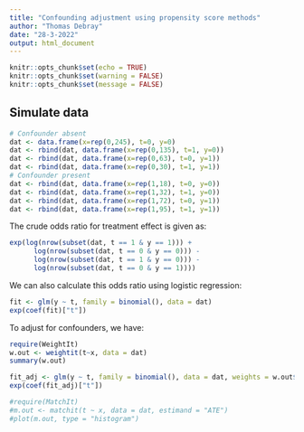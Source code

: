 ```yaml
---
title: "Confounding adjustment using propensity score methods"
author: "Thomas Debray"
date: "28-3-2022"
output: html_document
---
```


```r
knitr::opts_chunk$set(echo = TRUE)
knitr::opts_chunk$set(warning = FALSE)
knitr::opts_chunk$set(message = FALSE)
```

## Simulate data

```r
# Confounder absent
dat <- data.frame(x=rep(0,245), t=0, y=0)
dat <- rbind(dat, data.frame(x=rep(0,135), t=1, y=0))
dat <- rbind(dat, data.frame(x=rep(0,63), t=0, y=1))
dat <- rbind(dat, data.frame(x=rep(0,30), t=1, y=1))
# Confounder present
dat <- rbind(dat, data.frame(x=rep(1,18), t=0, y=0))
dat <- rbind(dat, data.frame(x=rep(1,32), t=1, y=0))
dat <- rbind(dat, data.frame(x=rep(1,72), t=0, y=1))
dat <- rbind(dat, data.frame(x=rep(1,95), t=1, y=1))
```

The crude odds ratio for treatment effect is given as:

```r
exp(log(nrow(subset(dat, t == 1 & y == 1))) +
      log(nrow(subset(dat, t == 0 & y == 0))) -
      log(nrow(subset(dat, t == 1 & y == 0))) -
      log(nrow(subset(dat, t == 0 & y == 1))))
```

We can also calculate this odds ratio using logistic regression:

```r
fit <- glm(y ~ t, family = binomial(), data = dat)
exp(coef(fit)["t"])
```


To adjust for confounders, we have:

```r
require(WeightIt)
w.out <- weightit(t~x, data = dat)
summary(w.out)

fit_adj <- glm(y ~ t, family = binomial(), data = dat, weights = w.out$weights)
exp(coef(fit_adj)["t"])
```


```r
#require(MatchIt)
#m.out <- matchit(t ~ x, data = dat, estimand = "ATE")
#plot(m.out, type = "histogram")

```

